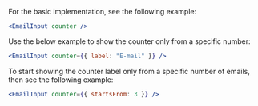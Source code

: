 For the basic implementation, see the following example:

```jsx
<EmailInput counter />
```

Use the below example to show the counter only from a specific number:

```jsx
<EmailInput counter={{ label: "E-mail" }} />
```

To start showing the counter label only from a specific number of emails, then see the following example:

```jsx
<EmailInput counter={{ startsFrom: 3 }} />
```
